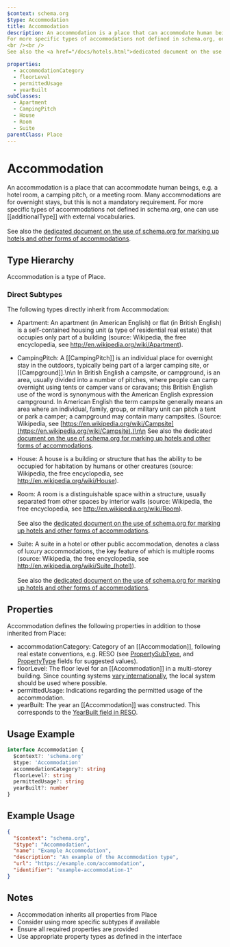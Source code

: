 ```yaml
---
$context: schema.org
$type: Accommodation
title: Accommodation
description: An accommodation is a place that can accommodate human beings, e.g. a hotel room, a camping pitch, or a meeting room. Many accommodations are for overnight stays, but this is not a mandatory requirement.
For more specific types of accommodations not defined in schema.org, one can use [[additionalType]] with external vocabularies.
<br /><br />
See also the <a href="/docs/hotels.html">dedicated document on the use of schema.org for marking up hotels and other forms of accommodations</a>.

properties:
  - accommodationCategory
  - floorLevel
  - permittedUsage
  - yearBuilt
subClasses:
  - Apartment
  - CampingPitch
  - House
  - Room
  - Suite
parentClass: Place
---
```


# Accommodation

An accommodation is a place that can accommodate human beings, e.g. a hotel room, a camping pitch, or a meeting room. Many accommodations are for overnight stays, but this is not a mandatory requirement.
For more specific types of accommodations not defined in schema.org, one can use [[additionalType]] with external vocabularies.
<br /><br />
See also the <a href="/docs/hotels.html">dedicated document on the use of schema.org for marking up hotels and other forms of accommodations</a>.


## Type Hierarchy

Accommodation is a type of Place.

### Direct Subtypes

The following types directly inherit from Accommodation:

- Apartment: An apartment (in American English) or flat (in British English) is a self-contained housing unit (a type of residential real estate) that occupies only part of a building (source: Wikipedia, the free encyclopedia, see <a href="http://en.wikipedia.org/wiki/Apartment">http://en.wikipedia.org/wiki/Apartment</a>).
- CampingPitch: A [[CampingPitch]] is an individual place for overnight stay in the outdoors, typically being part of a larger camping site, or [[Campground]].\n\n
In British English a campsite, or campground, is an area, usually divided into a number of pitches, where people can camp overnight using tents or camper vans or caravans; this British English use of the word is synonymous with the American English expression campground. In American English the term campsite generally means an area where an individual, family, group, or military unit can pitch a tent or park a camper; a campground may contain many campsites.
(Source: Wikipedia, see [https://en.wikipedia.org/wiki/Campsite](https://en.wikipedia.org/wiki/Campsite).)\n\n
See also the dedicated [document on the use of schema.org for marking up hotels and other forms of accommodations](/docs/hotels.html).

- House: A house is a building or structure that has the ability to be occupied for habitation by humans or other creatures (source: Wikipedia, the free encyclopedia, see <a href="http://en.wikipedia.org/wiki/House">http://en.wikipedia.org/wiki/House</a>).
- Room: A room is a distinguishable space within a structure, usually separated from other spaces by interior walls (source: Wikipedia, the free encyclopedia, see <a href="http://en.wikipedia.org/wiki/Room">http://en.wikipedia.org/wiki/Room</a>).
<br /><br />
See also the <a href="/docs/hotels.html">dedicated document on the use of schema.org for marking up hotels and other forms of accommodations</a>.

- Suite: A suite in a hotel or other public accommodation, denotes a class of luxury accommodations, the key feature of which is multiple rooms (source: Wikipedia, the free encyclopedia, see <a href="http://en.wikipedia.org/wiki/Suite_(hotel)">http://en.wikipedia.org/wiki/Suite_(hotel)</a>).
<br /><br />
See also the <a href="/docs/hotels.html">dedicated document on the use of schema.org for marking up hotels and other forms of accommodations</a>.


## Properties

Accommodation defines the following properties in addition to those inherited from Place:

- accommodationCategory: Category of an [[Accommodation]], following real estate conventions, e.g. RESO (see [PropertySubType](https://ddwiki.reso.org/display/DDW17/PropertySubType+Field), and [PropertyType](https://ddwiki.reso.org/display/DDW17/PropertyType+Field) fields  for suggested values).
- floorLevel: The floor level for an [[Accommodation]] in a multi-storey building. Since counting
  systems [vary internationally](https://en.wikipedia.org/wiki/Storey#Consecutive_number_floor_designations), the local system should be used where possible.
- permittedUsage: Indications regarding the permitted usage of the accommodation.
- yearBuilt: The year an [[Accommodation]] was constructed. This corresponds to the [YearBuilt field in RESO](https://ddwiki.reso.org/display/DDW17/YearBuilt+Field). 

## Usage Example

```typescript
interface Accommodation {
  $context?: 'schema.org'
  $type: 'Accommodation'
  accommodationCategory?: string
  floorLevel?: string
  permittedUsage?: string
  yearBuilt?: number
}
```

## Example Usage

```json
{
  "$context": "schema.org",
  "$type": "Accommodation",
  "name": "Example Accommodation",
  "description": "An example of the Accommodation type",
  "url": "https://example.com/accommodation",
  "identifier": "example-accommodation-1"
}
```

## Notes

- Accommodation inherits all properties from Place
- Consider using more specific subtypes if available
- Ensure all required properties are provided
- Use appropriate property types as defined in the interface
